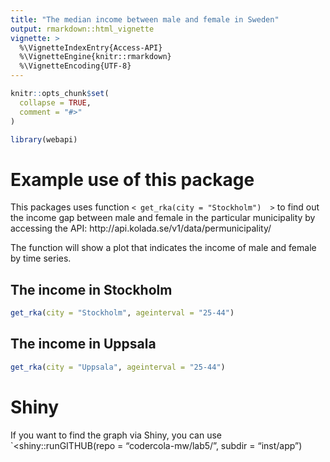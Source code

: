 ```yaml
---
title: "The median income between male and female in Sweden"
output: rmarkdown::html_vignette
vignette: >
  %\VignetteIndexEntry{Access-API}
  %\VignetteEngine{knitr::rmarkdown}
  %\VignetteEncoding{UTF-8}
---
```


```r
knitr::opts_chunk$set(
  collapse = TRUE,
  comment = "#>"
)
```

```r
library(webapi)
```

# Example use of this package
This packages uses function `< get_rka(city = "Stockholm")  >` to find out the income gap between male and female in the particular municipality by accessing the API: http://api.kolada.se/v1/data/permunicipality/


The function will show a plot that indicates the income of male and female by time series.

## The income in Stockholm
```r
get_rka(city = "Stockholm", ageinterval = "25-44")
```

## The income in Uppsala
```r
get_rka(city = "Uppsala", ageinterval = "25-44")
```

# Shiny
If you want to find the graph via Shiny, you can use
`<shiny::runGITHUB(repo = "codercola-mw/lab5/", subdir = "inst/app")
